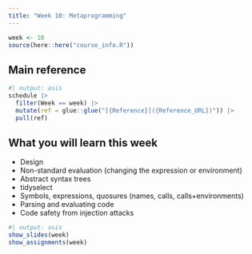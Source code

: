 ```yaml
---
title: "Week 10: Metaprogramming"
---
```


```r
week <- 10
source(here::here("course_info.R"))
```

## Main reference

```r
#| output: asis
schedule |>
  filter(Week == week) |>
  mutate(ref = glue::glue("[{Reference}]({Reference_URL})")) |>
  pull(ref)
```

## What you will learn this week

* Design
* Non-standard evaluation (changing the expression or environment)
* Abstract syntax trees
* tidyselect
* Symbols, expressions, quosures (names, calls, calls+environments)
* Parsing and evaluating code
* Code safety from injection attacks

```r
#| output: asis
show_slides(week)
show_assignments(week)
```

